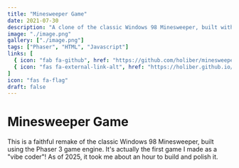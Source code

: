 ```yaml
---
title: "Minesweeper Game"
date: 2021-07-30
description: "A clone of the classic Windows 98 Minesweeper, built with Phaser 3 and styled with a retro Win98 look."
image: "./image.png"
gallery: ["./image.png"]
tags: ["Phaser", "HTML", "Javascript"]
links: [
  { icon: "fab fa-github", href: "https://github.com/holiber/minesweeper-phaser" },
  { icon: "fas fa-external-link-alt", href: "https://holiber.github.io/minesweeper-phaser/" }
]
icon: "fas fa-flag"
draft: false
---
```


# Minesweeper Game

This is a faithful remake of the classic Windows 98 Minesweeper, built using the Phaser 3 game engine.
It's actually the first game I made as a "vibe coder"!
As of 2025, it took me about an hour to build and polish it.